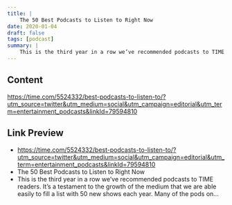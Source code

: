```yaml
---
title: |
    The 50 Best Podcasts to Listen to Right Now
date: 2020-01-04
draft: false
tags: [podcast]
summary: |
    This is the third year in a row we’ve recommended podcasts to TIME readers. It’s a testament to the growth of the medium that we are able easily to fill a list with 50 new shows each year. Many of the pods on...
---
```


## Content

https://time.com/5524332/best-podcasts-to-listen-to/?utm_source=twitter&utm_medium=social&utm_campaign=editorial&utm_term=entertainment_podcasts&linkId=79594810

## Link Preview

- https://time.com/5524332/best-podcasts-to-listen-to/?utm_source=twitter&utm_medium=social&utm_campaign=editorial&utm_term=entertainment_podcasts&linkId=79594810
- The 50 Best Podcasts to Listen to Right Now
- This is the third year in a row we’ve recommended podcasts to TIME readers. It’s a testament to the growth of the medium that we are able easily to fill a list with 50 new shows each year. Many of the pods on...
